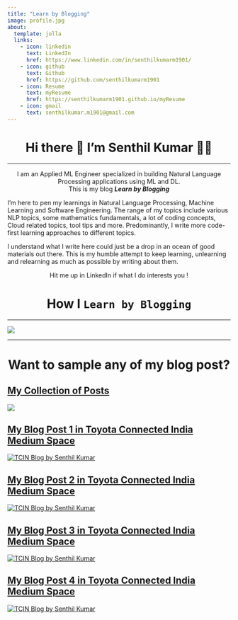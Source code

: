 ```yaml
---
title: "Learn by Blogging"
image: profile.jpg
about:
  template: jolla
  links:
    - icon: linkedin
      text: LinkedIn
      href: https://www.linkedin.com/in/senthilkumarm1901/
    - icon: github
      text: Github
      href: https://github.com/senthilkumarm1901
    - icon: Resume
      text: myResume
      href: https://senthilkumarm1901.github.io/myResume
    - icon: gmail
      text: senthilkumar.m1901@gmail.com
---
```


<h1 align='center'>
  Hi there 👋 I'm Senthil Kumar 👨‍💻
</h1>

<hr>

<p align='center'>
  I am an Applied ML Engineer specialized in building Natural Language Processing applications using ML and DL. <br>
  This is my blog <b><i>Learn by Blogging</i></b>
</p>

<p align='left'>
I'm here to pen my learnings in Natural Language Processing, Machine Learning and Software Engineering. The range of my topics include various NLP topics, some mathematics fundamentals, a lot of coding concepts, Cloud related topics, tool tips and more. Predominantly, I write more code-first learning approaches to different topics. 
</p>

<p align='left'>
I understand what I write here could just be a drop in an ocean of good materials out there.
This is my humble attempt to keep learning, unlearning and relearning as much as possible by writing about them.
</p>

<p align='center'>
Hit me up in LinkedIn if what I do interests you ! 
</p>


<h1 align='center'>
  How I `Learn by Blogging`
</h1>

<hr>

![](mermaid_diagram.png)

<hr>

<h1 align='center'>
  Want to sample any of my blog post? 
</h1>

::: {.callout-note appearance="simple" collapse="true"}
## [My Collection of Posts](https://senthilkumarm1901.quarto.pub/learn-by-blogging/blog.html)


[![](blog_page_snapshot.png)](https://senthilkumarm1901.quarto.pub/learn-by-blogging/blog.html)

:::


::: {.callout-note appearance="simple" collapse="true"}

## [My Blog Post 1 in Toyota Connected India Medium Space](https://medium.com/toyota-connected-india/a-gentle-introduction-to-jmespath-an-intuitive-way-to-parse-json-documents-daa6d699467a)

[![TCIN Blog by Senthil Kumar](tcin_blog_1_by_author.png)](https://medium.com/toyota-connected-india/a-gentle-introduction-to-jmespath-an-intuitive-way-to-parse-json-documents-daa6d699467a)

:::

::: {.callout-note appearance="simple" collapse="true"}

## [My Blog Post 2 in Toyota Connected India Medium Space](https://medium.com/toyota-connected-india/boost-your-productivity-with-bash-script-recipes-daec4a244997)

[![TCIN Blog by Senthil Kumar](tcin_blog_2_by_author.png)](https://medium.com/toyota-connected-india/boost-your-productivity-with-bash-script-recipes-daec4a244997)

:::

::: {.callout-note appearance="simple" collapse="true"}

## [My Blog Post 3 in Toyota Connected India Medium Space](https://medium.com/toyota-connected-india/all-you-need-to-know-about-the-golang-based-task-runner-54d9675d5279)

[![TCIN Blog by Senthil Kumar](tcin_blog_3_by_author.png)](https://medium.com/toyota-connected-india/all-you-need-to-know-about-the-golang-based-task-runner-54d9675d5279)

:::

::: {.callout-note appearance="simple" collapse="false"}

## [My Blog Post 4 in Toyota Connected India Medium Space](https://medium.com/toyota-connected-india/leveraging-llms-in-the-cloud-from-selection-to-deployment-with-a-focus-on-model-size-23755946c825)

[![TCIN Blog by Senthil Kumar](tcin_blog_4_by_author.png)](https://medium.com/toyota-connected-india/leveraging-llms-in-the-cloud-from-selection-to-deployment-with-a-focus-on-model-size-23755946c82)

:::